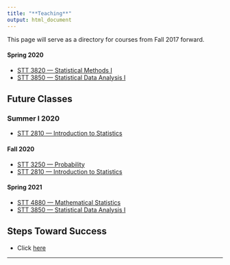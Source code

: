 ```yaml
---
title: "**Teaching**"
output: html_document
---
```


<i class="glyphicon glyphicon-star"></i> This page will serve as a directory for courses from Fall 2017 forward. <i class="glyphicon glyphicon-thumbs-up"></i>


#### Spring 2020

* [STT 3820 --- Statistical Methods I](https://hasthika.github.io/STT3820/index.html) 
* [STT 3850 --- Statistical Data Analysis I](https://hasthika.github.io/STT3850/index.html)

## **Future Classes**

### Summer I 2020

* [STT 2810 --- Introduction to Statistics](https://www.pearsonmylabandmastering.com/northamerica/)

#### Fall 2020

* [STT 3250 --- Probability]() 
* [STT 2810 --- Introduction to Statistics](https://www.pearsonmylabandmastering.com/northamerica/)

#### Spring 2021

* [STT 4880 --- Mathematical Statistics]()
* [STT 3850 --- Statistical Data Analysis I](https://hasthika.github.io/STT3850/index.html)



## **Steps Toward Success**

* Click [here](StepsTowardsSuccess.html)


* * *